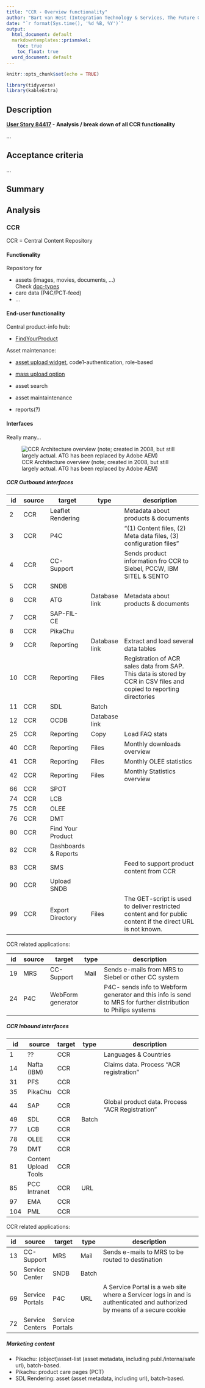 ```yaml
---
title: "CCR - Overview functionality"
author: "Bart van Hest (Integration Technology & Services, The Future Group)"
date: "`r format(Sys.time(), '%d %B, %Y')`"
output:
  html_document: default
  markdowntemplates::prismskel:
    toc: true
    toc_float: true
  word_document: default
---
```


```r
knitr::opts_chunk$set(echo = TRUE)

library(tidyverse)
library(kableExtra)
```

## Description

**[User Story 84417](https://dev.azure.com/PhilipsAgile/1.0%20DC%20Digital/_workitems/edit/84417) - Analysis / break down of all CCR functionality**

...


## Acceptance criteria

...



## Summary


## Analysis

### CCR

CCR = Central Content Repository

#### Functionality

Repository for 

  - assets (images, movies, documents, ...)  
  Check [doc-types](http://pww.ccr.philips.com/cgi-bin/newmpr/conf_viewer.pl?confFile=doctypes.conf&sort=2)
  - care data (P4C/PCT-feed)
  - ...



#### End-user functionality

Central product-info hub:

  - [FindYourProduct](http://pww.ccr.philips.com/ccrprd/f?p=402:100:1360897010053076)

Asset maintenance:

  - [asset upload widget](http://pww.ccr.philips.com/cgi-bin/newmpr/dcrt.pl), code1-authentication, role-based
  - [mass upload option](http://pww.ccr.philips.com/ccr_batch_upload-new.html)

  - asset search 
  - asset maintaintenance
  - reports(?)

#### Interfaces

Really many...

![CCR Architecture overview (note; created in 2008, but still largely actual. ATG has been replaced by Adobe AEM)](./images/ccr_landscape.PNG)

##### CCR Outbound interfaces

id | source   | target   | type | description
-- | -------- | -------- | ---- | -------------------------------------------------------
2 | CCR | Leaflet Rendering |  | Metadata about products & documents
3 | CCR | P4C |  | "(1) Content files, (2) Meta data files, (3) configuration files"
4 | CCR | CC-Support |  | Sends product information fro CCR to Siebel, PCCW, IBM SITEL & SENTO
5 | CCR | SNDB |  | 
6 | CCR | ATG | Database link | Metadata about products & documents
7 | CCR | SAP-FIL-CE |  | 
8 | CCR | PikaChu |  | 
9 | CCR | Reporting | Database link | Extract and load several data tables
10 | CCR | Reporting | Files | Registration of ACR sales data from SAP. This data is stored by CCR in CSV files and copied to reporting directories
11 | CCR | SDL | Batch | 
12 | CCR  | OCDB | Database link | 
25 | CCR | Reporting | Copy | Load FAQ stats 
40 | CCR | Reporting  | Files | Monthly downloads overview
41 | CCR | Reporting  | Files | Monthly OLEE statistics
42 | CCR | Reporting  | Files | Monthly Statistics overview
66 | CCR | SPOT |  | 
74 | CCR | LCB |  | 
75 | CCR | OLEE |  | 
76 | CCR | DMT |  | 
80 | CCR | Find Your Product |  | 
82 | CCR | Dashboards & Reports |  | 
83 | CCR | SMS |  | Feed to support product content from CCR
90 | CCR | Upload SNDB |  | 
99 | CCR | Export Directory | Files | The GET-script is used to deliver restricted content and for public content if the direct URL is not known.



CCR related applications:

id | source   | target   | type | description
-- | -------- | -------- | ---- | -------------------------------------------------------
19 | MRS | CC-Support | Mail | Sends e-mails from MRS to Siebel or other CC system
24 | P4C | WebForm generator |  | P4C- sends info to Webform generator and this info is send to MRS for further distribution to Philips systems


##### CCR Inbound interfaces


id | source   | target   | type | description
-- | -------- | -------- | ---- | -------------------------------------------------------
 1 | ?? | CCR |  | Languages & Countries
14 | Nafta (IBM) | CCR |  | Claims data. Process "ACR registration"
31 | PFS | CCR |  | 
35 | PikaChu | CCR |  | 
44 | SAP | CCR |  | Global product  data. Process "ACR Registration"
49 | SDL | CCR | Batch | 
77 | LCB | CCR |  | 
78 | OLEE | CCR |  | 
79 | DMT | CCR |  | 
81 | Content Upload Tools | CCR |  | 
85 | PCC Intranet | CCR | URL | 
97 | EMA | CCR |  | 
104 | PML | CCR |  | 



CCR related applications:

id | source   | target   | type | description
-- | -------- | -------- | ---- | -------------------------------------------------------
13 | CC-Support | MRS | Mail | Sends e-mails to MRS to be routed to destination
50 | Service Center | SNDB | Batch | 
69 | Service Portals | P4C | URL | A Service Portal is a web site where a Servicer logs in and is authenticated and authorized by means of a secure cookie
72 | Service Centers | Service Portals |  | 


##### Marketing content

 - Pikachu: (object)asset-list (asset metadata, including publ./interna/safe url), batch-based.
 - Pikachu: product care pages (PCT)
 - SDL Rendering: asset (asset metadata, including url), batch-based.


